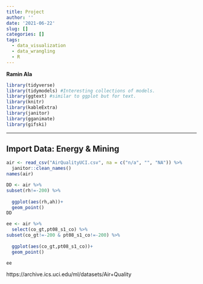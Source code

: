 ```yaml
---
title: Project
author: ''
date: '2021-06-22'
slug: []
categories: []
tags:
  - data_visualization
  - data_wrangling
  - R
---
```


**Ramin Ala**





```r
library(tidyverse)
library(tidymodels) #Interesting collections of models.
library(ggtext) #similar to ggplot but for text.
library(knitr)
library(kableExtra) 
library(janitor)
library(gganimate)
library(gifski)
```



---

## Import Data: Energy & Mining


```r
air <- read_csv("AirQualityUCI.csv", na = c("n/a", "", "NA")) %>%
  janitor::clean_names() 
names(air)
```



```r
DD <- air %>%
subset(rh!=-200) %>%
 
  ggplot(aes(rh,ah))+
  geom_point()
DD
```




```r
ee <- air %>%
  select(co_gt,pt08_s1_co) %>%
subset(co_gt!=-200 & pt08_s1_co!=-200) %>%
 
  ggplot(aes(co_gt,pt08_s1_co))+
  geom_point()

ee
```





https://archive.ics.uci.edu/ml/datasets/Air+Quality
